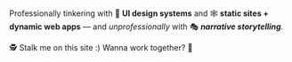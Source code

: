 Professionally tinkering with 🎨 **UI design systems** and 🕸️ **static sites + dynamic web apps** — and _unprofessionally_ with 🎭 **_narrative storytelling_**.

🕵️ Stalk me on this site :) Wanna work together? 🤝
